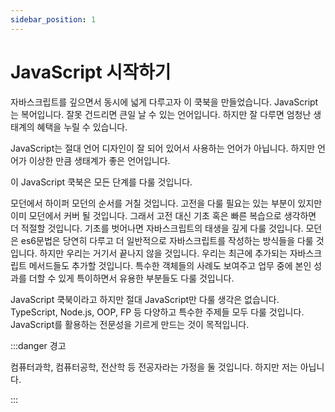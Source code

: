 ```yaml
---
sidebar_position: 1
---
```


# JavaScript 시작하기

자바스크립트를 깊으면서 동시에 넓게 다루고자 이 쿡북을 만들었습니다. JavaScript는 복어입니다. 잘못 건드리면 큰일 날 수 있는 언어입니다. 하지만 잘 다루면 엄청난 생태계의 혜택을 누릴 수 있습니다.

JavaScript는 절대 언어 디자인이 잘 되어 있어서 사용하는 언어가 아닙니다. 하지만 언어가 이상한 만큼 생태계가 좋은 언어입니다.

이 JavaScript 쿡북은 모든 단계를 다룰 것입니다.

모던에서 하이퍼 모던의 순서를 거칠 것입니다. 고전을 다룰 필요는 있는 부분이 있지만 이미 모던에서 커버 될 것입니다. 그래서 고전 대신 기초 혹은 빠른 복습으로 생각하면 더 적절할 것입니다. 기초를 벗어나면 자바스크립트의 태생을 깊게 다룰 것입니다. 모던은 es6문법은 당연히 다루고 더 일반적으로 자바스크립트를 작성하는 방식들을 다룰 것입니다. 하지만 우리는 거기서 끝나지 않을 것입니다. 우리는 최근에 추가되는 자바스크립트 메서드들도 추가할 것입니다. 특수한 객체들의 사례도 보여주고 업무 중에 본인 성과를 더할 수 있게 특이하면서 유용한 부분들도 다룰 것입니다.

JavaScript 쿡북이라고 하지만 절대 JavaScript만 다룰 생각은 없습니다. TypeScript, Node.js, OOP, FP 등 다양하고 특수한 주제들 모두 다룰 것입니다. JavaScript를 활용하는 전문성을 기르게 만드는 것이 목적입니다.

:::danger 경고

컴퓨터과학, 컴퓨터공학, 전산학 등 전공자라는 가정을 둘 것입니다. 하지만 저는 아닙니다.

:::
